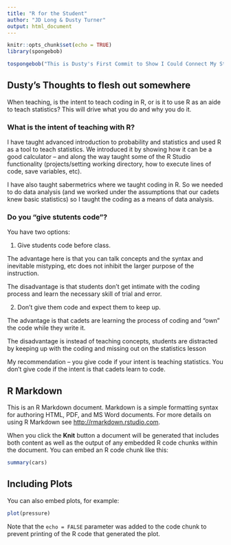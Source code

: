 ```yaml
---
title: "R for the Student"
author: "JD Long & Dusty Turner"
output: html_document
---
```


```r
knitr::opts_chunk$set(echo = TRUE)
library(spongebob)
```

```r
tospongebob("This is Dusty's First Commit to Show I Could Connect My Studio to JD's Github!")
```


## Dusty's Thoughts to flesh out somewhere

When teaching, is the intent to teach coding in R, or is it to use R as an aide to teach statistics?  This will drive what you do and why you do it.  

### What is the intent of teaching with R?

I have taught advanced introduction to probability and statistics and used R as a tool to teach statistics.  We introduced it by showing how it can be a good calculator -- and along the way taught some of the R Studio functionality (projects/setting working directory, how to execute lines of code, save variables, etc).

I have also taught sabermetrics where we taught coding in R.  So we needed to do data analysis (and we worked under the assumptions that our cadets knew basic statistics) so I taught the coding as a means of data analysis.

### Do you "give stutents code"?

You have two options: 

1) Give students code before class.  

The advantage here is that you can talk concepts and the syntax and inevitable mistyping, etc does not inhibit the larger purpose of the instruction.  

The disadvantage is that students don't get intimate with the coding process and learn the necessary skill of trial and error.  

2) Don't give them code and expect them to keep up.  

The advantage is that cadets are learning the process of coding and "own" the code while they write it.  

The disadvantage is instead of teaching concepts, students are distracted by keeping up with the coding and missing out on the statistics lesson

My recommendation -- you give code if your intent is teaching statistics.  You don't give code if the intent is that cadets learn to code.  


## R Markdown

This is an R Markdown document. Markdown is a simple formatting syntax for authoring HTML, PDF, and MS Word documents. For more details on using R Markdown see <http://rmarkdown.rstudio.com>.

When you click the **Knit** button a document will be generated that includes both content as well as the output of any embedded R code chunks within the document. You can embed an R code chunk like this:

```r
summary(cars)
```

## Including Plots

You can also embed plots, for example:

```r
plot(pressure)
```

Note that the `echo = FALSE` parameter was added to the code chunk to prevent printing of the R code that generated the plot.
